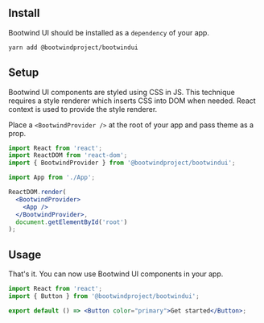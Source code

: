 
<Meta title="Get Started" />

## **Install**

Bootwind UI should be installed as a `dependency` of your app.

```sh
yarn add @bootwindproject/bootwindui
```

## **Setup**

Bootwind UI components are styled using CSS in JS. This technique requires a style renderer which inserts CSS into DOM when needed. React context is used to provide the style renderer.

Place a `<BootwindProvider />` at the root of your app and pass theme as a prop.

```jsx
import React from 'react';
import ReactDOM from 'react-dom';
import { BootwindProvider } from '@bootwindproject/bootwindui';

import App from './App';

ReactDOM.render(
  <BootwindProvider>
    <App />
  </BootwindProvider>,
  document.getElementById('root')
);
```

## **Usage**

That's it. You can now use Bootwind UI components in your app.

```jsx
import React from 'react';
import { Button } from '@bootwindproject/bootwindui';

export default () => <Button color="primary">Get started</Button>;
```

